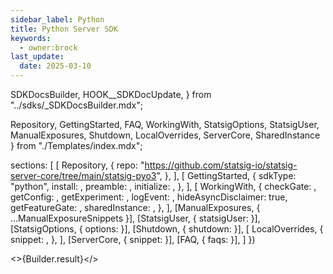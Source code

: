 ```yaml
---
sidebar_label: Python
title: Python Server SDK
keywords:
  - owner:brock
last_update:
  date: 2025-03-10
---
```


  SDKDocsBuilder,
  HOOK__SDKDocUpdate,
} from "../sdks/_SDKDocsBuilder.mdx";

  Repository,
  GettingStarted,
  FAQ,
  WorkingWith,
  StatsigOptions,
  StatsigUser,
  ManualExposures,
  Shutdown,
  LocalOverrides,
  ServerCore,
  SharedInstance
} from "./Templates/index.mdx";






  sections: [
    [
      Repository,
      {
        repo: "https://github.com/statsig-io/statsig-server-core/tree/main/statsig-pyo3",
      },
    ],
    [
      GettingStarted,
      {
        sdkType: "python",
        install: <Install />,
        preamble: <Preamble />,
        initialize: <Initialize />,
      },
    ],
    [
      WorkingWith,
      {
        checkGate: <CheckGate />,
        getConfig: <GetConfig />,
        getExperiment: <GetExperiment />,
        logEvent: <LogEvent />,
        hideAsyncDisclaimer: true,
        getFeatureGate: <GetFeatureGate />,
        sharedInstance: <SharedInstance />,
      },
    ],
    [ManualExposures, { ...ManualExposureSnippets }],
    [StatsigUser, { statsigUser: <UserSnippet /> }],
    [StatsigOptions, { options: <Options /> }],
    [Shutdown, { shutdown: <ShutdownSnippet /> }],
    [
      LocalOverrides,
      {
        snippet: <OverridesSnippet />,
      },
    ],
    [ServerCore, { snippet: <Preamble /> }],
    [FAQ, { faqs: <MoreFAQs /> }],
  ]
})


<>{Builder.result}</>

